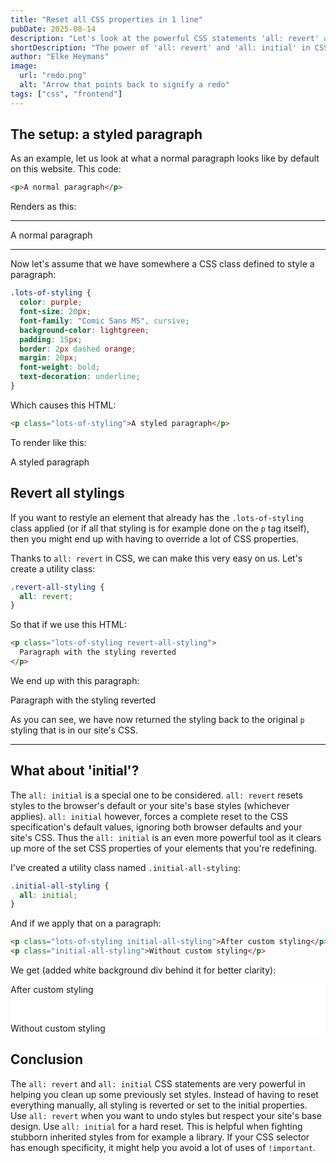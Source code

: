 ```yaml
---
title: "Reset all CSS properties in 1 line"
pubDate: 2025-08-14
description: "Let's look at the powerful CSS statements 'all: revert' and 'all: initial' to see how they can improve your CSS skills."
shortDescription: "The power of 'all: revert' and 'all: initial' in CSS"
author: "Elke Heymans"
image:
  url: "redo.png"
  alt: "Arrow that points back to signify a redo"
tags: ["css", "frontend"]
---
```



## The setup: a styled paragraph

As an example, let us look at what a normal paragraph looks like by default on this website.
This code:

```html
<p>A normal paragraph</p>
```

Renders as this:

<hr />

<p>A normal paragraph</p>

<hr />

Now let's assume that we have somewhere a CSS class defined to style a paragraph:

```css
.lots-of-styling {
  color: purple;
  font-size: 20px;
  font-family: "Comic Sans MS", cursive;
  background-color: lightgreen;
  padding: 15px;
  border: 2px dashed orange;
  margin: 20px;
  font-weight: bold;
  text-decoration: underline;
}
```

Which causes this HTML:

```html
<p class="lots-of-styling">A styled paragraph</p>
```

To render like this:

<p class="lots-of-styling">A styled paragraph</p>

## Revert all stylings

If you want to restyle an element that already has the `.lots-of-styling` class applied (or if all that styling is for example done on the `p` tag itself), then you might end up with having to override a lot of CSS properties.

Thanks to `all: revert` in CSS, we can make this very easy on us.
Let's create a utility class:

```css
.revert-all-styling {
  all: revert;
}
```

So that if we use this HTML:

```html
<p class="lots-of-styling revert-all-styling">
  Paragraph with the styling reverted
</p>
```

We end up with this paragraph:

<p class="lots-of-styling revert-all-styling">
  Paragraph with the styling reverted
</p>

As you can see, we have now returned the styling back to the original `p` styling that is in our site's CSS.

<hr />

## What about 'initial'?

The `all: initial` is a special one to be considered.
`all: revert` resets styles to the browser's default or your site's base styles (whichever applies).
`all: initial` however, forces a complete reset to the CSS specification's default values, ignoring both browser defaults and your site's CSS.
Thus the `all: initial` is an even more powerful tool as it clears up more of the set CSS properties of your elements that you're redefining.

I've created a utility class named `.initial-all-styling`:

```css
.initial-all-styling {
  all: initial;
}
```

And if we apply that on a paragraph:

```html
<p class="lots-of-styling initial-all-styling">After custom styling</p>
<p class="initial-all-styling">Without custom styling</p>
```

We get (added white background div behind it for better clarity):

<div style="background: white">
  <p class="lots-of-styling initial-all-styling">After custom styling</p>
  <br />
  <p class="initial-all-styling">Without custom styling</p>
</div>

## Conclusion

The `all: revert` and `all: initial` CSS statements are very powerful in helping you clean up some previously set styles.
Instead of having to reset everything manually, all styling is reverted or set to the initial properties.
Use `all: revert` when you want to undo styles but respect your site's base design.
Use `all: initial` for a hard reset.
This is helpful when fighting stubborn inherited styles from for example a library.
If your CSS selector has enough specificity, it might help you avoid a lot of uses of `!important`.
